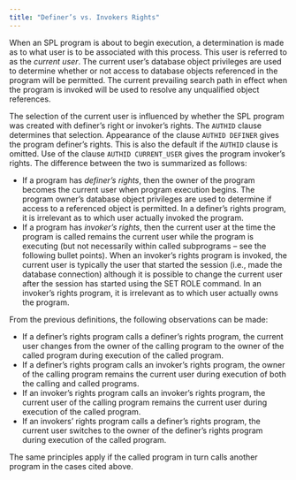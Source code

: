 ```yaml
---
title: "Definer’s vs. Invokers Rights"
---
```


<div id="definers_vs_invokers_rights" class="registered_link"></div>

When an SPL program is about to begin execution, a determination is made as to what user is to be associated with this process. This user is referred to as the *current user*. The current user’s database object privileges are used to determine whether or not access to database objects referenced in the program will be permitted. The current prevailing search path in effect when the program is invoked will be used to resolve any unqualified object references.

The selection of the current user is influenced by whether the SPL program was created with definer’s right or invoker’s rights. The `AUTHID` clause determines that selection. Appearance of the clause `AUTHID DEFINER` gives the program definer’s rights. This is also the default if the `AUTHID` clause is omitted. Use of the clause `AUTHID CURRENT_USER` gives the program invoker’s rights. The difference between the two is summarized as follows:

-   If a program has *definer’s rights*, then the owner of the program becomes the current user when program execution begins. The program owner’s database object privileges are used to determine if access to a referenced object is permitted. In a definer’s rights program, it is irrelevant as to which user actually invoked the program.
-   If a program has *invoker’s rights*, then the current user at the time the program is called remains the current user while the program is executing (but not necessarily within called subprograms – see the following bullet points). When an invoker’s rights program is invoked, the current user is typically the user that started the session (i.e., made the database connection) although it is possible to change the current user after the session has started using the SET ROLE command. In an invoker’s rights program, it is irrelevant as to which user actually owns the program.

From the previous definitions, the following observations can be made:

-   If a definer’s rights program calls a definer’s rights program, the current user changes from the owner of the calling program to the owner of the called program during execution of the called program.
-   If a definer’s rights program calls an invoker’s rights program, the owner of the calling program remains the current user during execution of both the calling and called programs.
-   If an invoker’s rights program calls an invoker’s rights program, the current user of the calling program remains the current user during execution of the called program.
-   If an invokers’ rights program calls a definer’s rights program, the current user switches to the owner of the definer’s rights program during execution of the called program.

The same principles apply if the called program in turn calls another program in the cases cited above.
